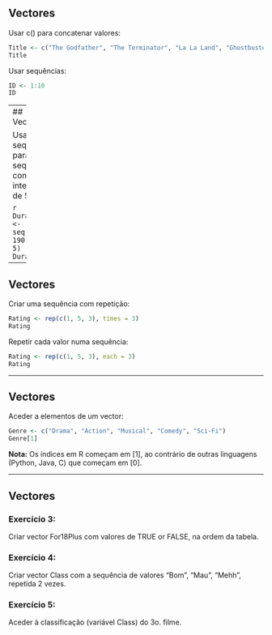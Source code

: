 ## Vectores

Usar c() para concatenar valores:
```{r}
Title <- c("The Godfather", "The Terminator", "La La Land", "Ghostbusters", "Alien")
Title
```

Usar sequências:
```{r}
ID <- 1:10
ID
```

--- 
## Vectores

Usar seq() para uma sequência com intervalos de 5:

```{r}
Duration <- seq(170, 190, by = 5)
Duration
```

---

## Vectores

Criar uma sequência com repetição:
```{r}
Rating <- rep(c(1, 5, 3), times = 3)
Rating
```

Repetir cada valor numa sequência:
```{r}
Rating <- rep(c(1, 5, 3), each = 3)
Rating 
```

--- 

## Vectores

Aceder a elementos de um vector:
```{r}
Genre <- c("Drama", "Action", "Musical", "Comedy", "Sci-Fi")
Genre[1]
```

**Nota:** Os índices em R começam em [1], ao contrário de outras linguagens (Python, Java, C) que começam em [0].

--- 
## Vectores

### **Exercício 3:** 

Criar vector For18Plus com valores de TRUE or FALSE, na ordem da tabela.

### **Exercício 4:** 

Criar vector Class com a sequência de valores "Bom", "Mau", "Mehh", 
repetida 2 vezes.

### **Exercício 5:** 

Aceder à classificação (variável Class) do 3o. filme.

